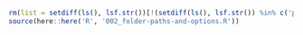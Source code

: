 ```r
rm(list = setdiff(ls(), lsf.str())[!(setdiff(ls(), lsf.str()) %in% c('params'))])
source(here::here('R', '002_folder-paths-and-options.R'))
```

